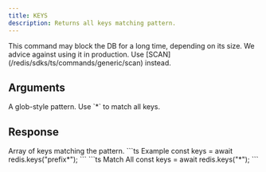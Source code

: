 ```yaml
---
title: KEYS
description: Returns all keys matching pattern.
---
```


<Warning>
This command may block the DB for a long time, depending on its size. We advice against using it in production. Use [SCAN](/redis/sdks/ts/commands/generic/scan) instead.
</Warning>


## Arguments

<ParamField body="match" type="string" required>
  A glob-style pattern. Use `*` to match all keys.
</ParamField>

## Response

<ResponseField type="string[]" required>
  Array of keys matching the pattern.
</ResponseField>

<RequestExample>
```ts Example
const keys = await redis.keys("prefix*");
```
```ts Match All
const keys = await redis.keys("*");
```
</RequestExample>
